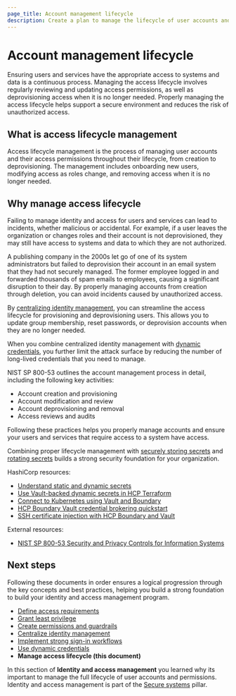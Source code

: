 ```yaml
---
page_title: Account management lifecycle
description: Create a plan to manage the lifecycle of user accounts and their access permissions.
---
```


# Account management lifecycle

Ensuring users and services have the appropriate access to systems and data is a
continuous process. Managing the access lifecycle involves regularly reviewing
and updating access permissions, as well as deprovisioning access when it is no
longer needed. Properly managing the access lifecycle helps support a secure
environment and reduces the risk of unauthorized access.

## What is access lifecycle management

Access lifecycle management is the process of managing user accounts and their access permissions throughout their lifecycle, from creation to deprovisioning. The management includes onboarding new users, modifying access as roles change, and removing access when it is no longer needed.

## Why manage access lifecycle

Failing to manage identity and access for users and services can lead to incidents, whether malicious or accidental. For example, if a user leaves the organization or changes roles and their account is not deprovisioned, they may still have access to systems and data to which they are not authorized.

A publishing company in the 2000s let go of one of its system administrators but failed to deprovision their account in an email system that they had not securely managed. The former employee logged in and forwarded thousands of spam emails to employees, causing a significant disruption to their day. By properly managing accounts from creation through deletion, you can avoid incidents caused by unauthorized access.

By [centralizing identity
management](/well-architected-framework/secure-systems/identity-access-management/centralize-identity-management),
you can streamline the access lifecycle for provisioning and deprovisioning
users. This allows you to update group membership, reset passwords, or
deprovision accounts when they are no longer needed.

When you combine centralized identity management with [dynamic
credentials](/well-architected-framework/secure-systems/identity-access-management/use-dynamic-credentials),
you further limit the attack surface by reducing the number of long-lived
credentials that you need to manage.

NIST SP 800-53 outlines the account management process in detail, including
the following key activities:

- Account creation and provisioning
- Account modification and review
- Account deprovisioning and removal
- Access reviews and audits

Following these practices helps you properly manage accounts and ensure
your users and services that require access to a system have access.

Combining proper lifecycle management with [securely storing
secrets](/well-architected-framework/secure-systems/secrets/store-static-secrets)
and [rotating
secrets](/well-architected-framework/secure-systems/secrets/rotate-secrets)
builds a strong security foundation for your organization.

HashiCorp resources:

- [Understand static and dynamic secrets](/vault/tutorials/get-started/understand-static-dynamic-secrets)
- [Use Vault-backed dynamic secrets in HCP Terraform](/terraform/cloud-docs/workspaces/dynamic-provider-credentials/vault-backed)
- [Connect to Kubernetes using Vault and Boundary](/boundary/tutorials/kubernetes-connect/kubernetes-getting-started-intro)
- [HCP Boundary Vault credential brokering quickstart](/boundary/tutorials/credential-management/hcp-vault-cred-brokering-quickstart)
- [SSH certificate injection with HCP Boundary and Vault](/boundary/tutorials/credential-management/hcp-certificate-injection)

External resources:

- [NIST SP 800-53 Security and Privacy Controls for Information Systems](https://csrc.nist.gov/pubs/sp/800/53/r5/upd1/final)

## Next steps

Following these documents in order ensures a logical progression through the key
concepts and best practices, helping you build a strong foundation to build your
identity and access management program.

- [Define access requirements](/well-architected-framework/secure-systems/identity-access-management/define-access-requirements)
- [Grant least privilege](/well-architected-framework/secure-systems/identity-access-management/grant-least-privilege)
- [Create permissions and guardrails](/well-architected-framework/secure-systems/identity-access-management/create-permissions-guardrails)
- [Centralize identity management](/well-architected-framework/secure-systems/identity-access-management/centralize-identity-management)
- [Implement strong sign-in workflows](/well-architected-framework/secure-systems/identity-access-management/implement-strong-sign-in-workflows)
- [Use dynamic credentials](/well-architected-framework/secure-systems/identity-access-management/use-dynamic-credentials)
- **Manage access lifecycle (this document)**

In this section of **Identity and access management** you learned why its
important to manage the full lifecycle of user accounts and permissions.
Identity and access management is part of the [Secure
systems](/well-architected-framework/secure-systems) pillar.
